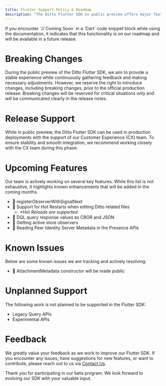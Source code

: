 ```yaml
---
title: Flutter Support Policy & Roadmap
description: "The Ditto Flutter SDK in public preview offers major feature compatibility with our other production SDKs. However, there are a few minor functionality gaps that we are actively working to resolve. This document outlines the support policy, along with the known gaps and bugs."
---
```


<Info>
If you encounter `// Coming Soon` in a `Dart` code snippet block while using the documentation, it indicates that this functionality is on our roadmap and will be available in a future release.
</Info>

# Breaking Changes

During the public preview of the Ditto Flutter SDK, we aim to provide a stable experience while continuously gathering feedback and making necessary adjustments. However, we reserve the right to introduce changes, including breaking changes, prior to the official production release. Breaking changes will be reserved for critical situations only and will be communicated clearly in the release notes.

# Release Support

While in public preview, the Ditto Flutter SDK can be used in production deployments with the support of our Customer Experience (CX) team. To ensure stability and smooth integration, we recommend working closely with the CX team during this phase.

# Upcoming Features

Our team is actively working on several key features. While this list is not exhaustive, it highlights known enhancements that will be added in the coming months.

- 🚧 registerObserverWithSignalNext
- 🚧 Support for Hot Restarts when editing Ditto related files
  - _\*Hot Reloads are supported_
- 🚧 DQL query response values as CBOR and JSON
- 🚧 Getting active store observers
- 🚧 Reading Peer Identity Server Metadata in the Presence APIs

# Known Issues

Below are some known issues we are tracking and actively resolving:

- 🐞 AttachmentMetadata constructor will be made public

# Unplanned Support

The following work is not planned to be supported in the Flutter SDK:

- Legacy Query APIs
- Experimental APIs

# Feedback

We greatly value your feedback as we work to improve our Flutter SDK. If you encounter any issues, have suggestions for new features, or want to contribute, please reach out to us via [Contact Us](https://support.ditto.live/hc/en-us).

Thank you for participating in our beta program. We look forward to evolving our SDK with your valuable input.
